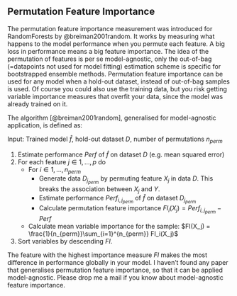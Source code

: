 ## Permutation Feature Importance

The permutation feature importance measurement was  introduced for RandomForests by @breiman2001random.
It works by measuring what happens to the model performance when you permute each feature.
A big loss in performance means a big feature importance.
The idea of the permutation of features is per se model-agnostic, only the out-of-bag (=datapoints not used for model fitting) estimation scheme is specific for bootstrapped ensemble methods.
Permutation feature importance can be used for any model when a hold-out dataset, instead of out-of-bag samples is used.
Of course you could also use the training data, but you risk
getting variable importance measures that overfit your data, since the model was already trained on it.

The algorithm [@breiman2001random], generalised for model-agnostic application, is defined as:

Input: Trained model $\hat{f}$, hold-out dataset $D$, number of permutations $n_{perm}$

1. Estimate performance $Perf$ of $\hat{f}$ on dataset $D$ (e.g. mean squared error)
2. For each feature $j \in 1, \ldots, p$ do
    - For $i \in 1,\ldots , n_{perm}$
        - Generate data $D_{j_{perm}}$ by permuting feature $X_j$ in data $D$. This breaks the association between $X_j$ and $Y$.
        - Estimate performance $Perf_{i,j_{perm}}$ of $\hat{f}$ on dataset $D_{j_{perm}}$
        - Calculate permutation feature importance $FI_i(X_j) = Perf_{i,j_{perm}} - Perf$
    - Calculate mean variable importance for the sample: $FI(X_j) = \frac{1}{n_{perm}}\sum_{i=1}^{n_{perm}} FI_i(X_j)$
3. Sort variables by descending $FI$.

The feature with the highest importance measure $FI$ makes the most difference in performance globally in your model.
I haven't found any paper that generalises permutation feature importance, so that it can be applied model-agnostic.
Please drop me a mail if you know about model-agnostic feature importance.
